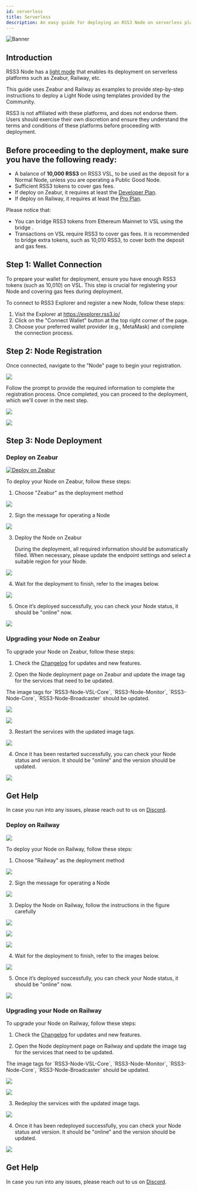 ```yaml
---
id: serverless
title: Serverless
description: An easy guide for deploying an RSS3 Node on serverless platforms.
---
```


![Banner](./assets/serverless-banner.png)

## Introduction

RSS3 Node has a [light mode](/guide/operator/deployment/light-mode) that enables its deployment on serverless platforms such as Zeabur, Railway, etc.

This guide uses Zeabur and Railway as examples to provide step-by-step instructions to deploy a Light Node using templates provided by the Community.

<Callout>
  RSS3 is not affiliated with these platforms, and does not endorse them. Users should exercise their own discretion and ensure they understand the terms and conditions of these platforms before proceeding with deployment.
</Callout>

## Before proceeding to the deployment, make sure you have the following ready:

- A balance of **10,000 RSS3** on RSS3 VSL, to be used as the deposit for a Normal Node, unless you are operating a Public Good Node.
- Sufficient RSS3 tokens to cover gas fees.
- If deploy on Zeabur, it requires at least the [Developer Plan](https://zeabur.com/pricing).
- If deploy on Railway, it requires at least the [Pro Plan](https://railway.app/pricing).

Please notice that:

- You can bridge RSS3 tokens from Ethereum Mainnet to VSL using the bridge .
- Transactions on VSL require RSS3 to cover gas fees. It is recommended to bridge extra tokens, such as 10,010 RSS3, to cover both the deposit and gas fees.

## Step 1: Wallet Connection

To prepare your wallet for deployment, ensure you have enough RSS3 tokens (such as 10,010) on VSL. This step is crucial for registering your Node and covering gas fees during deployment.

To connect to RSS3 Explorer and register a new Node, follow these steps:

1. Visit the Explorer at https://explorer.rss3.io/
2. Click on the "Connect Wallet" button at the top right corner of the page.
3. Choose your preferred wallet provider (e.g., MetaMask) and complete the connection process.

## Step 2: Node Registration

Once connected, navigate to the "Node" page to begin your registration.

![](./assets/serverless-1.png)

Follow the prompt to provide the required information to complete the registration process. Once completed, you can proceed to the deployment, which we'll cover in the next step.

![](./assets/serverless-2.png)

![](./assets/serverless-3.png)

## Step 3: Node Deployment

### Deploy on Zeabur

[![Deploy on Zeabur](https://zeabur.com/button.svg)](https://zeabur.com/templates/JSLSMJ?referralCode=pseudoyu)

To deploy your Node on Zeabur, follow these steps:

1. Choose "Zeabur" as the deployment method

![](./assets/zeabur-1.png)

2. Sign the message for operating a Node

![](./assets/zeabur-2.png)

3. Deploy the Node on Zeabur

   During the deployment, all required information should be automatically filled. When necessary, please update the endpoint settings and select a suitable region for your Node.

![](./assets/zeabur-3.png)

4. Wait for the deployment to finish, refer to the images below.

![](./assets/zeabur-4.png)

5. Once it’s deployed successfully, you can check your Node status, it should be "online" now.

![](./assets/zeabur-5.png)

### Upgrading your Node on Zeabur

To upgrade your Node on Zeabur, follow these steps:

1. Check the [Changelog](https://github.com/RSS3-Network/Node/releases) for updates and new features.

2. Open the Node deployment page on Zeabur and update the image tag for the services that need to be updated.
<Callout>
  The image tags for `RSS3-Node-VSL-Core`, `RSS3-Node-Monitor`, `RSS3-Node-Core`, `RSS3-Node-Broadcaster` should be updated.
</Callout>

![](./assets/zeabur-upgrade-1.png)

![](./assets/zeabur-upgrade-2.png)

3. Restart the services with the updated image tags.

![](./assets/zeabur-upgrade-3.png)

4. Once it has been restarted successfully, you can check your Node status and version. It should be "online" and the version should be updated.

![](./assets/zeabur-upgrade-4.png)

## Get Help

In case you run into any issues, please reach out to us on [Discord](https://link.rss3.io/discord).

### Deploy on Railway

![](./assets/railway-logo.png)

To deploy your Node on Railway, follow these steps:

1. Choose "Railway" as the deployment method

![](./assets/railway-1.png)

2. Sign the message for operating a Node

![](./assets/railway-2.png)

3. Deploy the Node on Railway, follow the instructions in the figure carefully

![](./assets/railway-3.png)

![](./assets/railway-4.png)

![](./assets/railway-5.png)

4. Wait for the deployment to finish, refer to the images below.

![](./assets/railway-6.png)

5. Once it’s deployed successfully, you can check your Node status, it should be "online" now.

![](./assets/railway-7.png)

### Upgrading your Node on Railway
To upgrade your Node on Railway, follow these steps:

1. Check the [Changelog](https://github.com/RSS3-Network/Node/releases) for updates and new features.

2. Open the Node deployment page on Railway and update the image tag for the services that need to be updated.
<Callout>
  The image tags for `RSS3-Node-VSL-Core`, `RSS3-Node-Monitor`, `RSS3-Node-Core`, `RSS3-Node-Broadcaster` should be updated.
</Callout>

![](./assets/railway-upgrade-1.png)

![](./assets/railway-upgrade-2.png)

3. Redeploy the services with the updated image tags.

![](./assets/railway-upgrade-3.png)

4. Once it has been redeployed successfully, you can check your Node status and version. It should be "online" and the version should be updated.

![](./assets/railway-upgrade-4.png)

## Get Help

In case you run into any issues, please reach out to us on [Discord](https://link.rss3.io/discord).
